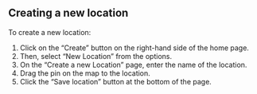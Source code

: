 
<Meta title="ANET Super Users Stories/New Location" />

## Creating a new location

To create a new location:

1. Click on the “Create” button on the right-hand side of the home page.
1. Then, select “New Location” from the options.
1. On the “Create a new Location” page, enter the name of the location.
1. Drag the pin on the map to the location.
1. Click the “Save location” button at the bottom of the page.
